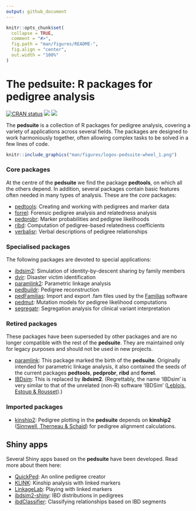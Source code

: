 ```yaml
---
output: github_document
---
```


<!-- README.md is generated from README.Rmd. Please edit that file -->

```r
knitr::opts_chunk$set(
  collapse = TRUE,
  comment = "#>",
  fig.path = "man/figures/README-",
  fig.align = "center",
  out.width = "100%"
)
```

# The **pedsuite**: R packages for pedigree analysis

<!-- badges: start -->
[![CRAN status](https://www.r-pkg.org/badges/version/pedsuite)](https://CRAN.R-project.org/package=pedsuite)
[![](https://cranlogs.r-pkg.org/badges/grand-total/pedsuite?color=yellow)](https://cran.r-project.org/package=pedsuite)
[![](https://cranlogs.r-pkg.org/badges/last-month/pedsuite?color=yellow)](https://cran.r-project.org/package=pedsuite)
<!-- badges: end -->

The **pedsuite** is a collection of R packages for pedigree analysis, covering a variety of applications across several fields. The packages are designed to work harmoniously together, often allowing complex tasks to be solved in a few lines of code.

```r
knitr::include_graphics("man/figures/logos-pedsuite-wheel_1.png")
```

### Core packages
At the centre of the **pedsuite** we find the package **pedtools**, on which all the others depend. In addition, several packages contain basic features often needed in many types of analysis. These are the *core* packages:

* [pedtools](https://github.com/magnusdv/pedtools): Creating and working with pedigrees and marker data
* [forrel](https://github.com/magnusdv/forrel): Forensic pedigree analysis and relatedness analysis
* [pedprobr](https://github.com/magnusdv/pedprobr): Marker probabilities and pedigree likelihoods
* [ribd](https://github.com/magnusdv/ribd): Computation of pedigree-based relatedness coefficients
* [verbalisr](https://github.com/magnusdv/verbalisr): Verbal descriptions of pedigree relationships

### Specialised packages
The following packages are devoted to special applications:

* [ibdsim2](https://github.com/magnusdv/ibdsim2): Simulation of identity-by-descent sharing by family members
* [dvir](https://github.com/magnusdv/dvir): Disaster victim identification
* [paramlink2](https://github.com/magnusdv/paramlink2): Parametric linkage analysis
* [pedbuildr](https://github.com/magnusdv/pedbuildr): Pedigree reconstruction
* [pedFamilias](https://github.com/magnusdv/pedFamilias): Import and export .fam files used by the [Familias](https://familias.name/) software
* [pedmut](https://github.com/magnusdv/pedmut): Mutation models for pedigree likelihood computations
* [segregatr](https://github.com/magnusdv/segregatr): Segregation analysis for clinical variant interpretation

### Retired packages
These packages have been superseded by other packages and are no longer compatible with the rest of the **pedsuite**. They are maintained only for legacy purposes and should not be used in new projects.

* [paramlink](https://CRAN.R-project.org/package=paramlink): This package marked the birth of the **pedsuite**. Originally intended for parametric linkage analysis, it also contained the seeds of the current packages **pedtools**, **pedprobr**, **ribd** and **forrel**. 
* [IBDsim](https://CRAN.R-project.org/package=IBDsim): This is replaced by **ibdsim2**. (Regrettably, the name 'IBDsim' is very similar to that of the unrelated (non-R) software 'IBDSim' ([Leblois, Estoup & Rousset](https://www1.montpellier.inrae.fr/CBGP/software/ibdsim/index.html)).)

### Imported packages

* [kinship2](https://CRAN.R-project.org/package=kinship2): Pedigree plotting in the **pedsuite** depends on **kinship2** ([Sinnwell, Therneau & Schaid](https://doi.org/10.1159/000363105)) for pedigree alignment calculations.

## Shiny apps
Several Shiny apps based on the **pedsuite** have been developed. Read more about them here: 

* [QuickPed](https://magnusdv.github.io/pedsuite/articles/web_only/quickped.html): An online pedigree creator
* [KLINK](https://magnusdv.github.io/pedsuite/articles/web_only/klink.html): Kinship analysis with linked markers
* [LinkageLab](https://magnusdv.github.io/pedsuite/articles/web_only/linkagelab.html): Playing with linked markers
* [ibdsim2-shiny](https://magnusdv.github.io/pedsuite/articles/web_only/ibdsim2-shiny.html): IBD distributions in pedigrees
* [ibdClassifier](https://magnusdv.github.io/pedsuite/articles/web_only/ibdClassifier.html): Classifying relationships based on IBD segments

